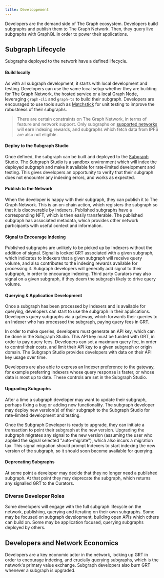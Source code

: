 ```yaml
---
title: Développement
---
```


Developers are the demand side of The Graph ecosystem. Developers build subgraphs and publish them to The Graph Network. Then, they query live subgraphs with GraphQL in order to power their applications.

## Subgraph Lifecycle

Subgraphs deployed to the network have a defined lifecycle.

#### Build locally

As with all subgraph development, it starts with local development and testing. Developers can use the same local setup whether they are building for The Graph Network, the hosted service or a local Graph Node, leveraging `graph-cli` and `graph-ts` to build their subgraph. Developers are encouraged to use tools such as [Matchstick](https://github.com/LimeChain/matchstick) for unit testing to improve the robustness of their subgraphs.

> There are certain constraints on The Graph Network, in terms of feature and network support. Only subgraphs on [supported networks](/developing/supported-networks) will earn indexing rewards, and subgraphs which fetch data from IPFS are also not eligible.

#### Deploy to the Subgraph Studio

Once defined, the subgraph can be built and deployed to the [Subgraph Studio](https://thegraph.com/docs/en/deploying/subgraph-studio-faqs/). The Subgraph Studio is a sandbox environment which will index the deployed subgraph and make it available for rate-limited development and testing. This gives developers an opportunity to verify that their subgraph does not encounter any indexing errors, and works as expected.

#### Publish to the Network

When the developer is happy with their subgraph, they can publish it to The Graph Network. This is an on-chain action, which registers the subgraph so that it is discoverable by Indexers. Published subgraphs have a corresponding NFT, which is then easily transferable. The published subgraph has associated metadata, which provides other network participants with useful context and information.

#### Signal to Encourage Indexing

Published subgraphs are unlikely to be picked up by Indexers without the addition of signal. Signal is locked GRT associated with a given subgraph, which indicates to Indexers that a given subgraph will receive query volume, and also contributes to the indexing rewards available for processing it. Subgraph developers will generally add signal to their subgraph, in order to encourage indexing. Third party Curators may also signal on a given subgraph, if they deem the subgraph likely to drive query volume.

#### Querying & Application Development

Once a subgraph has been processed by Indexers and is available for querying, developers can start to use the subgraph in their applications. Developers query subgraphs via a gateway, which forwards their queries to an Indexer who has processed the subgraph, paying query fees in GRT.

In order to make queries, developers must generate an API key, which can be done in the Subgraph Studio. This API key must be funded with GRT, in order to pay query fees. Developers can set a maximum query fee, in order to control their costs, and limit their API key to a given subgraph or origin domain. The Subgraph Studio provides developers with data on their API key usage over time.

Developers are also able to express an Indexer preference to the gateway, for example preferring Indexers whose query response is faster, or whose data is most up to date. These controls are set in the Subgraph Studio.

#### Upgrading Subgraphs

After a time a subgraph developer may want to update their subgraph, perhaps fixing a bug or adding new functionality. The subgraph developer may deploy new version(s) of their subgraph to the Subgraph Studio for rate-limited development and testing.

Once the Subgraph Developer is ready to upgrade, they can initiate a transaction to point their subgraph at the new version. Upgrading the subgraph migrates any signal to the new version (assuming the user who applied the signal selected "auto-migrate"), which also incurs a migration tax. This signal migration should prompt Indexers to start indexing the new version of the subgraph, so it should soon become available for querying.

#### Deprecating Subgraphs

At some point a developer may decide that they no longer need a published subgraph. At that point they may deprecate the subgraph, which returns any signalled GRT to the Curators.

### Diverse Developer Roles

Some developers will engage with the full subgraph lifecycle on the network, publishing, querying and iterating on their own subgraphs. Some may be focused on subgraph development, building open APIs which others can build on. Some may be application focused, querying subgraphs deployed by others.

## Developers and Network Economics

Developers are a key economic actor in the network, locking up GRT in order to encourage indexing, and crucially querying subgraphs, which is the network's primary value exchange. Subgraph developers also burn GRT whenever a subgraph is upgraded.

